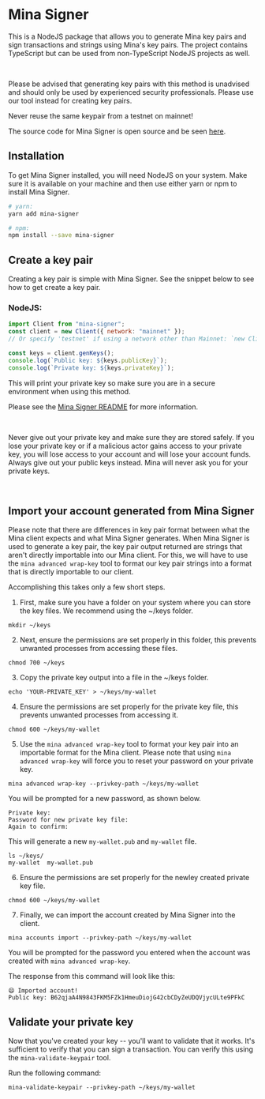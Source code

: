 
# Mina Signer

This is a NodeJS package that allows you to generate Mina key pairs and sign transactions and strings using Mina's key pairs.
The project contains TypeScript but can be used from non-TypeScript NodeJS projects as well.

<br />

<Alert kind="warning">

Please be advised that generating key pairs with this method is unadvised and should only be used by experienced security professionals.
Please use our <DocLink copy="mina-generate-keypair" url="/using-mina/keypair#mina-generate-keypair" /> tool instead for creating key pairs.

Never reuse the same keypair from a testnet on mainnet!

</Alert>

The source code for Mina Signer is open source and be seen [here](https://github.com/MinaProtocol/mina/tree/develop/frontend/mina-signer).

## Installation

To get Mina Signer installed, you will need NodeJS on your system. Make sure it is available on your machine and then use either yarn or npm to install Mina Signer.

```bash
# yarn:
yarn add mina-signer

# npm:
npm install --save mina-signer
```

## Create a key pair

Creating a key pair is simple with Mina Signer. See the snippet below to see how to get create a key pair.

### NodeJS:

```javascript
import Client from "mina-signer";
const client = new Client({ network: "mainnet" });
// Or specify 'testnet' if using a network other than Mainnet: `new Client({ network: "testnet" })`

const keys = client.genKeys();
console.log(`Public key: ${keys.publicKey}`);
console.log(`Private key: ${keys.privateKey}`);
```

This will print your private key so make sure you are in a secure environment when using this method.

Please see the [Mina Signer README](https://github.com/MinaProtocol/mina/blob/develop/frontend/mina-signer/README.md) for more information.

<br />

<Alert kind="warning">

Never give out your private key and make sure they are stored safely. If you lose your private key or if a malicious actor gains access to your private key, you will lose access to your account and will lose your account funds. Always give out your public keys instead. Mina will never ask you for your private keys.

</Alert>

<br />

## Import your account generated from Mina Signer

Please note that there are differences in key pair format between what the Mina client expects and what Mina Signer generates.
When Mina Signer is used to generate a key pair, the key pair output returned are strings that aren't directly importable into our Mina client.
For this, we will have to use the `mina advanced wrap-key` tool to format our key pair strings into a format that is directly importable to our client.

Accomplishing this takes only a few short steps.

1. First, make sure you have a folder on your system where you can store the key files. We recommend using the ~/keys folder.

```
mkdir ~/keys
```

2. Next, ensure the permissions are set properly in this folder, this prevents unwanted processes from accessing these files.

```
chmod 700 ~/keys
```

3. Copy the private key output into a file in the ~/keys folder.

```
echo 'YOUR-PRIVATE_KEY' > ~/keys/my-wallet
```

4. Ensure the permissions are set properly for the private key file, this prevents unwanted processes from accessing it.

```
chmod 600 ~/keys/my-wallet
```

5. Use the `mina advanced wrap-key` tool to format your key pair into an importable format for the Mina client. Please note that using `mina advanced wrap-key` will force you to reset your password on your private key.

```
mina advanced wrap-key --privkey-path ~/keys/my-wallet
```

You will be prompted for a new password, as shown below.

```
Private key:
Password for new private key file:
Again to confirm:
```

This will generate a new `my-wallet.pub` and `my-wallet` file.

```
ls ~/keys/
my-wallet  my-wallet.pub
```

6. Ensure the permissions are set properly for the newley created private key file.

```
chmod 600 ~/keys/my-wallet
```

7. Finally, we can import the account created by Mina Signer into the client.

```
mina accounts import --privkey-path ~/keys/my-wallet
```

You will be prompted for the password you entered when the account was created with `mina advanced wrap-key`.

The response from this command will look like this:

```
😄 Imported account!
Public key: B62qjaA4N9843FKM5FZk1HmeuDiojG42cbCDyZeUDQVjycULte9PFkC
```

## Validate your private key

Now that you've created your key -- you'll want to validate that it works. It's sufficient to verify that you can sign a transaction. You can verify this using the `mina-validate-keypair` tool.

Run the following command:

```
mina-validate-keypair --privkey-path ~/keys/my-wallet
```
